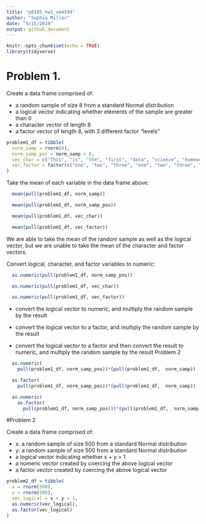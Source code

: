```yaml
---
title: "p8105_hw1_sm4594"
author: "Sophia Miller"
date: "9/15/2019"
output: github_document
---
```


```r
knitr::opts_chunk$set(echo = TRUE)
library(tidyverse)
```

# Problem 1.

Create a data frame comprised of:

* a random sample of size 8 from a standard Normal distribution
* a logical vector indicating whether elements of the sample are greater than 0
* a character vector of length 8
* a factor vector of length 8, with 3 different factor “levels” 

```r

problem1_df = tibble(
  norm_samp = rnorm(8),
  norm_samp_pos = norm_samp > 0,
  vec_char = c("This", "is", "the", "first", "data", "science", "homework", "assignment"),
  vec_factor = factor(c("one", "two", "three", "one", "two", "three", "one", "two"))
)
```

Take the mean of each variable in the data frame above:
```r

  mean(pull(problem1_df, norm_samp))

  mean(pull(problem1_df, norm_samp_pos))

  mean(pull(problem1_df, vec_char))

  mean(pull(problem1_df, vec_factor))
```
We are able to take the mean of the random sample as well as the logical vector, but we are unable to take the mean of the character and factor vectors.

Convert logical, character, and factor variables to numeric:

```r

  as.numeric(pull(problem1_df, norm_samp_pos)) 

  as.numeric(pull(problem1_df, vec_char))

  as.numeric(pull(problem1_df, vec_factor))

```

* convert the logical vector to numeric, and multiply the random sample by the result
 
* convert the logical vector to a factor, and multiply the random sample by the result
 
* convert the logical vector to a factor and then convert the result to numeric, and multiply the random sample by the result
Problem 2

```r

  as.numeric(
    pull(problem1_df, norm_samp_pos))*(pull(problem1_df,  norm_samp))

  as.factor(
    pull(problem1_df, norm_samp_pos))*(pull(problem1_df,  norm_samp))

  as.numeric(
    as.factor(
      pull(problem1_df, norm_samp_pos)))*(pull(problem1_df,  norm_samp))

```

#Problem 2

Create a data frame comprised of:

* x: a random sample of size 500 from a standard Normal distribution
* y: a random sample of size 500 from a standard Normal distribution
* a logical vector indicating whether x + y > 1
* a numeric vector created by coercing the above logical vector
* a factor vector created by coercing the above logical vector

```r
problem2_df = tibble(
  x = rnorm(500),
  y = rnorm(500),
  vec_logical = x + y > 1,
  as.numeric(vec_logical),
  as.factor(vec_logical)
)
```





